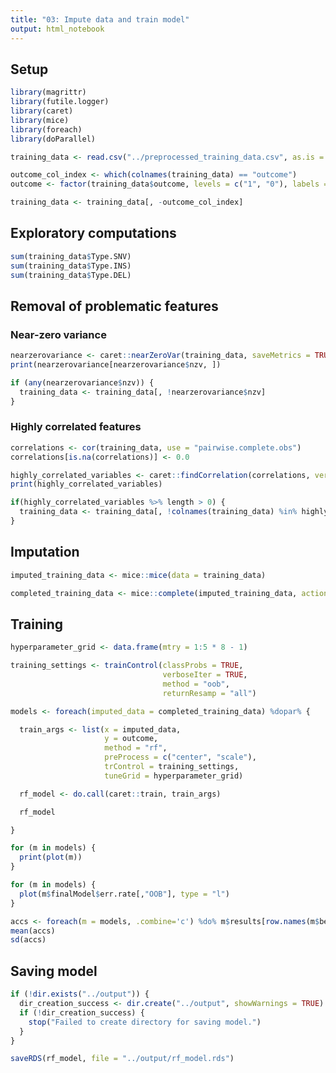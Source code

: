 ```yaml
---
title: "03: Impute data and train model"
output: html_notebook
---
```


## Setup
```r
library(magrittr)
library(futile.logger)
library(caret)
library(mice)
library(foreach)
library(doParallel)
```

```r
training_data <- read.csv("../preprocessed_training_data.csv", as.is = TRUE)

outcome_col_index <- which(colnames(training_data) == "outcome")
outcome <- factor(training_data$outcome, levels = c("1", "0"), labels = c("positive", "negative"))

training_data <- training_data[, -outcome_col_index]
```

## Exploratory computations
```r
sum(training_data$Type.SNV)
sum(training_data$Type.INS)
sum(training_data$Type.DEL)
```

## Removal of problematic features

### Near-zero variance
```r
nearzerovariance <- caret::nearZeroVar(training_data, saveMetrics = TRUE)
print(nearzerovariance[nearzerovariance$nzv, ])

if (any(nearzerovariance$nzv)) {
  training_data <- training_data[, !nearzerovariance$nzv]
}
```

### Highly correlated features
```r
correlations <- cor(training_data, use = "pairwise.complete.obs")
correlations[is.na(correlations)] <- 0.0

highly_correlated_variables <- caret::findCorrelation(correlations, verbose = TRUE, names = TRUE)
print(highly_correlated_variables)

if(highly_correlated_variables %>% length > 0) {
  training_data <- training_data[, !colnames(training_data) %in% highly_correlated_variables]
}
```

## Imputation
```r
imputed_training_data <- mice::mice(data = training_data)

completed_training_data <- mice::complete(imputed_training_data, action = "all")
```

## Training
```r
hyperparameter_grid <- data.frame(mtry = 1:5 * 8 - 1)

training_settings <- trainControl(classProbs = TRUE,
                                  verboseIter = TRUE,
                                  method = "oob",
                                  returnResamp = "all")

models <- foreach(imputed_data = completed_training_data) %dopar% {

  train_args <- list(x = imputed_data,
                     y = outcome,
                     method = "rf",
                     preProcess = c("center", "scale"),
                     trControl = training_settings,
                     tuneGrid = hyperparameter_grid)

  rf_model <- do.call(caret::train, train_args)

  rf_model

}
```

```r
for (m in models) {
  print(plot(m))
}
```

```r
for (m in models) {
  plot(m$finalModel$err.rate[,"OOB"], type = "l")
}
```

```r
accs <- foreach(m = models, .combine='c') %do% m$results[row.names(m$bestTune), "Accuracy"]
mean(accs)
sd(accs)
```

## Saving model
```r
if (!dir.exists("../output")) {
  dir_creation_success <- dir.create("../output", showWarnings = TRUE)
  if (!dir_creation_success) {
    stop("Failed to create directory for saving model.")
  }
}

saveRDS(rf_model, file = "../output/rf_model.rds")
```
